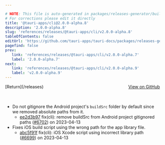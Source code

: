 ```yaml
---

# NOTE: This file is auto-generated in packages/releases-generator/build.ts
# For corrections please edit it directly
title: '@tauri-apps/cli@2.0.0-alpha.8'
description: '2.0.0-alpha.8'
slug: 'references/releases/@tauri-apps/cli/v2.0.0-alpha.8'
tableOfContents: false
editUrl: 'https://github.com/tauri-apps/tauri-docs/packages/releases-generator/build.ts'
pagefind: false
prev:
   link: 'references/releases/@tauri-apps/cli/v2.0.0-alpha.7'
   label: '2.0.0-alpha.7'
next:
   link: 'references/releases/@tauri-apps/cli/v2.0.0-alpha.9'
   label: 'v2.0.0-alpha.9'
---
```


<div style="margin-bottom:3rem; display: flex; justify-content: space-between; align-items: center"><span>[Return](/releases)</span><span><a href="https://github.com/tauri-apps/tauri/releases/tag/@tauri-apps/cli-v2.0.0-alpha.8">View on GitHub</a></span></div>

- Do not gitignore the Android project&#39;s `buildSrc` folder by default since we removed absolute paths from it.
  - [ee2d3b97](https://www.github.com/tauri-apps/tauri/commit/ee2d3b971df6d3630b8d935394fb4febcfa3a909) fix(cli): remove buildSrc from Android project gitignored paths ([#6702](https://www.github.com/tauri-apps/tauri/pull/6702)) on 2023-04-13
- Fixes iOS build script using the wrong path for the app library file.
  - [abc5f91f](https://www.github.com/tauri-apps/tauri/commit/abc5f91fa3569efc9dfdee46d1c501eda8755944) fix(cli): iOS Xcode script using incorrect library path ([#6699](https://www.github.com/tauri-apps/tauri/pull/6699)) on 2023-04-13


